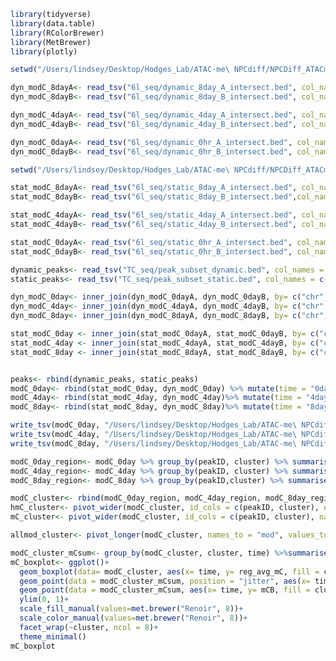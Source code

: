 ```r
library(tidyverse)
library(data.table)
library(RColorBrewer)
library(MetBrewer)
library(plotly)
```
```r
setwd("/Users/lindsey/Desktop/Hodges_Lab/ATAC-me\ NPCdiff/NPCDiff_ATACme/New_timepoints/data")

dyn_modC_8dayA<- read_tsv("6l_seq/dynamic_8day_A_intersect.bed", col_names = c("chr", "start", "end", "strand", "num_mC", "num_hmC", "num_C", "context", "tri_context", "num_total", "region_chr", "region_start", "region_end", "cluster", "peakID")) %>% mutate(p_hmC = num_hmC/num_total, p_mC = num_mC/num_total, p_unmodC = (num_C)/num_total) %>% filter(num_total >5 )
dyn_modC_8dayB<- read_tsv("6l_seq/dynamic_8day_B_intersect.bed", col_names = c("chr", "start", "end", "strand", "num_mC", "num_hmC", "num_C", "context", "tri_context", "num_total", "region_chr", "region_start", "region_end", "cluster", "peakID")) %>% mutate(p_hmC = num_hmC/num_total, p_mC = num_mC/num_total, p_unmodC = (num_C)/num_total) %>% filter(num_total >5 )   

dyn_modC_4dayA<- read_tsv("6l_seq/dynamic_4day_A_intersect.bed", col_names = c("chr", "start", "end", "strand", "num_mC", "num_hmC", "num_C", "context", "tri_context", "num_total", "region_chr", "region_start", "region_end", "cluster", "peakID")) %>% mutate(p_hmC = num_hmC/num_total, p_mC = num_mC/num_total, p_unmodC = (num_C)/num_total) %>% filter(num_total >5 )
dyn_modC_4dayB<- read_tsv("6l_seq/dynamic_4day_B_intersect.bed", col_names = c("chr", "start", "end", "strand", "num_mC", "num_hmC", "num_C", "context", "tri_context", "num_total", "region_chr", "region_start", "region_end", "cluster", "peakID")) %>% mutate(p_hmC = num_hmC/num_total, p_mC = num_mC/num_total, p_unmodC = (num_C)/num_total) %>% filter(num_total >5 )

dyn_modC_0dayA<- read_tsv("6l_seq/dynamic_0hr_A_intersect.bed", col_names = c("chr", "start", "end", "strand", "num_mC", "num_hmC", "num_C", "context", "tri_context", "num_total", "region_chr", "region_start", "region_end", "cluster", "peakID")) %>% mutate(p_hmC = num_hmC/num_total, p_mC = num_mC/num_total, p_unmodC = (num_C)/num_total) %>% filter(num_total >5 )
dyn_modC_0dayB<- read_tsv("6l_seq/dynamic_0hr_B_intersect.bed", col_names = c("chr", "start", "end", "strand", "num_mC", "num_hmC", "num_C", "context", "tri_context", "num_total", "region_chr", "region_start", "region_end", "cluster", "peakID")) %>% mutate(p_hmC = num_hmC/num_total, p_mC = num_mC/num_total, p_unmodC = (num_C)/num_total) %>% filter(num_total >5 )

setwd("/Users/lindsey/Desktop/Hodges_Lab/ATAC-me\ NPCdiff/NPCDiff_ATACme/New_timepoints/data")

stat_modC_8dayA<- read_tsv("6l_seq/static_8day_A_intersect.bed", col_names = c("chr", "start", "end", "strand", "num_mC", "num_hmC", "num_C", "context", "tri_context", "num_total", "region_chr", "region_start", "region_end", "peakID")) %>% mutate(cluster = "static", p_hmC = num_hmC/num_total, p_mC = num_mC/num_total, p_unmodC = (num_C)/num_total) %>% filter(num_total >5 )
stat_modC_8dayB<- read_tsv("6l_seq/static_8day_B_intersect.bed",col_names = c("chr", "start", "end", "strand", "num_mC", "num_hmC", "num_C", "context", "tri_context", "num_total", "region_chr", "region_start", "region_end", "peakID")) %>% mutate(cluster = "static", p_hmC = num_hmC/num_total, p_mC = num_mC/num_total, p_unmodC = (num_C)/num_total) %>% filter(num_total >5 )

stat_modC_4dayA<- read_tsv("6l_seq/static_4day_A_intersect.bed", col_names = c("chr", "start", "end", "strand", "num_mC", "num_hmC", "num_C", "context", "tri_context", "num_total", "region_chr", "region_start", "region_end", "peakID")) %>% mutate(cluster = "static", p_hmC = num_hmC/num_total, p_mC = num_mC/num_total, p_unmodC = (num_C)/num_total) %>% filter(num_total >5 )
stat_modC_4dayB<- read_tsv("6l_seq/static_4day_B_intersect.bed", col_names = c("chr", "start", "end", "strand", "num_mC", "num_hmC", "num_C", "context", "tri_context", "num_total", "region_chr", "region_start", "region_end", "peakID")) %>% mutate(cluster = "static", p_hmC = num_hmC/num_total, p_mC = num_mC/num_total, p_unmodC = num_C/num_total) %>% filter(num_total >5 )

stat_modC_0dayA<- read_tsv("6l_seq/static_0hr_A_intersect.bed", col_names = c("chr", "start", "end", "strand", "num_mC", "num_hmC", "num_C", "context", "tri_context", "num_total", "region_chr", "region_start", "region_end", "peakID")) %>% mutate(cluster = "static", p_hmC = num_hmC/num_total, p_mC = num_mC/num_total, p_unmodC = num_C/num_total) %>% filter(num_total >5 )
stat_modC_0dayB<- read_tsv("6l_seq/static_0hr_B_intersect.bed", col_names = c("chr", "start", "end", "strand", "num_mC", "num_hmC", "num_C", "context", "tri_context", "num_total", "region_chr", "region_start", "region_end", "peakID")) %>% mutate(cluster = "static", p_hmC = num_hmC/num_total, p_mC = num_mC/num_total, p_unmodC = (num_C)/num_total) %>% filter(num_total >5 )

dynamic_peaks<- read_tsv("TC_seq/peak_subset_dynamic.bed", col_names = c("region_chr", "region_start", "region_end", "cluster", "peakID"))
static_peaks<- read_tsv("TC_seq/peak_subset_static.bed", col_names = c("region_chr", "region_start", "region_end", "peakID")) %>% mutate("cluster" = "static") %>% select(1:3,5,4)

dyn_modC_0day<- inner_join(dyn_modC_0dayA, dyn_modC_0dayB, by= c("chr", "start", "end", "cluster", "peakID", "region_chr", "region_start", "region_end")) %>% select("chr", "start", "end", "region_chr", "region_start", "region_end","p_hmCA"="p_hmC.x", "p_mCA"="p_mC.x","p_unmodCA"="p_unmodC.x", "p_hmCB"="p_hmC.y", "p_mCB"="p_mC.y","p_unmodCB"="p_unmodC.y", "cluster", "peakID") %>% mutate(avg_phmC = (p_hmCA+p_hmCB)/2, avg_pmC = (p_mCA+p_mCB)/2, avg_punmodC = (p_unmodCA+p_unmodCB)/2)
dyn_modC_4day<- inner_join(dyn_modC_4dayA, dyn_modC_4dayB, by= c("chr", "start", "end", "cluster", "peakID", "region_chr", "region_start", "region_end")) %>% select("chr", "start", "end", "region_chr", "region_start", "region_end","p_hmCA"="p_hmC.x", "p_mCA"="p_mC.x","p_unmodCA"="p_unmodC.x", "p_hmCB"="p_hmC.y", "p_mCB"="p_mC.y","p_unmodCB"="p_unmodC.y", "cluster", "peakID") %>% mutate(avg_phmC = (p_hmCA+p_hmCB)/2, avg_pmC = (p_mCA+p_mCB)/2, avg_punmodC = (p_unmodCA+p_unmodCB)/2)
dyn_modC_8day<- inner_join(dyn_modC_8dayA, dyn_modC_8dayB, by= c("chr", "start", "end", "cluster", "peakID", "region_chr", "region_start", "region_end")) %>% select("chr", "start", "end", "region_chr", "region_start", "region_end","p_hmCA"="p_hmC.x", "p_mCA"="p_mC.x","p_unmodCA"="p_unmodC.x", "p_hmCB"="p_hmC.y", "p_mCB"="p_mC.y","p_unmodCB"="p_unmodC.y", "cluster", "peakID") %>% mutate(avg_phmC = (p_hmCA+p_hmCB)/2, avg_pmC = (p_mCA+p_mCB)/2, avg_punmodC = (p_unmodCA+p_unmodCB)/2)

stat_modC_0day <- inner_join(stat_modC_0dayA, stat_modC_0dayB, by= c("chr", "start", "end", "cluster", "peakID", "region_chr", "region_start", "region_end")) %>% select("chr", "start", "end", "region_chr", "region_start", "region_end","p_hmCA"="p_hmC.x", "p_mCA"="p_mC.x","p_unmodCA"="p_unmodC.x", "p_hmCB"="p_hmC.y", "p_mCB"="p_mC.y","p_unmodCB"="p_unmodC.y", "cluster", "peakID") %>% mutate(avg_phmC = (p_hmCA+p_hmCB)/2, avg_pmC = (p_mCA+p_mCB)/2, avg_punmodC = (p_unmodCA+p_unmodCB)/2)
stat_modC_4day <- inner_join(stat_modC_4dayA, stat_modC_4dayB, by= c("chr", "start", "end", "cluster", "peakID", "region_chr", "region_start", "region_end")) %>% select("chr", "start", "end", "region_chr", "region_start", "region_end","p_hmCA"="p_hmC.x", "p_mCA"="p_mC.x","p_unmodCA"="p_unmodC.x", "p_hmCB"="p_hmC.y", "p_mCB"="p_mC.y","p_unmodCB"="p_unmodC.y", "cluster", "peakID") %>% mutate(avg_phmC = (p_hmCA+p_hmCB)/2, avg_pmC = (p_mCA+p_mCB)/2, avg_punmodC = (p_unmodCA+p_unmodCB)/2)
stat_modC_8day <- inner_join(stat_modC_8dayA, stat_modC_8dayB, by= c("chr", "start", "end", "cluster", "peakID", "region_chr", "region_start", "region_end")) %>% select("chr", "start", "end", "region_chr", "region_start", "region_end","p_hmCA"="p_hmC.x", "p_mCA"="p_mC.x","p_unmodCA"="p_unmodC.x", "p_hmCB"="p_hmC.y", "p_mCB"="p_mC.y","p_unmodCB"="p_unmodC.y", "cluster", "peakID") %>% mutate(avg_phmC = (p_hmCA+p_hmCB)/2, avg_pmC = (p_mCA+p_mCB)/2, avg_punmodC = (p_unmodCA+p_unmodCB)/2)


peaks<- rbind(dynamic_peaks, static_peaks)
modC_0day<- rbind(stat_modC_0day, dyn_modC_0day) %>% mutate(time = "0day")
modC_4day<- rbind(stat_modC_4day, dyn_modC_4day)%>% mutate(time = "4day")
modC_8day<- rbind(stat_modC_8day, dyn_modC_8day)%>% mutate(time = "8day")

write_tsv(modC_0day, "/Users/lindsey/Desktop/Hodges_Lab/ATAC-me\ NPCdiff/NPCDiff_ATACme/New_timepoints/data/6l_seq/modC_0day_data.tsv")
write_tsv(modC_4day, "/Users/lindsey/Desktop/Hodges_Lab/ATAC-me\ NPCdiff/NPCDiff_ATACme/New_timepoints/data/6l_seq/modC_4day_data.tsv")
write_tsv(modC_8day, "/Users/lindsey/Desktop/Hodges_Lab/ATAC-me\ NPCdiff/NPCDiff_ATACme/New_timepoints/data/6l_seq/modC_8day_data.tsv")

```
```r
modC_0day_region<- modC_0day %>% group_by(peakID, cluster) %>% summarise(reg_mCA= mean(p_mCA), reg_hmCA = mean(p_hmCA), reg_unmodCA = mean(p_unmodCA), reg_mCB= mean(p_mCB), reg_hmCB = mean(p_hmCB), reg_unmodCB = mean(p_unmodCB)) %>% mutate(reg_avg_mC = (reg_mCA+reg_mCB)/2, reg_avg_hmC = (reg_hmCA+reg_hmCB)/2, reg_avg_unmodC = (reg_unmodCA+reg_unmodCB)/2, time = "0day")
modC_4day_region<- modC_4day %>% group_by(peakID, cluster) %>% summarise(reg_mCA= mean(p_mCA), reg_hmCA = mean(p_hmCA), reg_unmodCA = mean(p_unmodCA), reg_mCB= mean(p_mCB), reg_hmCB = mean(p_hmCB), reg_unmodCB = mean(p_unmodCB)) %>% mutate(reg_avg_mC = (reg_mCA+reg_mCB)/2, reg_avg_hmC = (reg_hmCA+reg_hmCB)/2, reg_avg_unmodC = (reg_unmodCA+reg_unmodCB)/2, time = "4day")
modC_8day_region<- modC_8day %>% group_by(peakID,cluster) %>% summarise(reg_mCA= mean(p_mCA), reg_hmCA = mean(p_hmCA), reg_unmodCA = mean(p_unmodCA), reg_mCB= mean(p_mCB), reg_hmCB = mean(p_hmCB), reg_unmodCB = mean(p_unmodCB)) %>% mutate(reg_avg_mC = (reg_mCA+reg_mCB)/2, reg_avg_hmC = (reg_hmCA+reg_hmCB)/2, reg_avg_unmodC = (reg_unmodCA+reg_unmodCB)/2, time = "8day")

modC_cluster<- rbind(modC_0day_region, modC_4day_region, modC_8day_region)
hmC_cluster<- pivot_wider(modC_cluster, id_cols = c(peakID, cluster), names_from = time, values_from = reg_avg_hmC)
mC_cluster<- pivot_wider(modC_cluster, id_cols = c(peakID, cluster), names_from = time, values_from = reg_avg_mC)

allmod_cluster<- pivot_longer(modC_cluster, names_to = "mod", values_to = "avg_signal", cols = c(reg_avg_mC, reg_avg_hmC, reg_avg_unmodC))

modC_cluster_mCsum<- group_by(modC_cluster, cluster, time) %>%summarise(mCA = mean(reg_mCA), mCB = mean(reg_mCB))
mC_boxplot<- ggplot()+
  geom_boxplot(data= modC_cluster, aes(x= time, y= reg_avg_mC, fill = cluster, color = cluster), outlier.shape = NA, alpha = 0.75)+
  geom_point(data = modC_cluster_mCsum, position = "jitter", aes(x= time, y= mCA, fill = cluster, color = cluster))+
  geom_point(data = modC_cluster_mCsum, aes(x= time, y= mCB, fill = cluster, color = cluster))+
  ylim(0, 1)+
  scale_fill_manual(values=met.brewer("Renoir", 8))+
  scale_color_manual(values=met.brewer("Renoir", 8))+
  facet_wrap(~cluster, ncol = 8)+
  theme_minimal()
mC_boxplot
```
